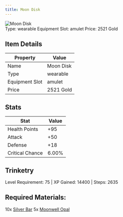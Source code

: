 ```yaml
---
title: Moon Disk
---
```


<div className="flex items-start gap-6 mb-8">
  <div className="flex-shrink-0">
    <img src="/assets/resources/trinketry/amulets/moon_disk.png" alt="Moon Disk" className="w-24 h-24 border rounded-lg" />
  </div>
  <div className="flex-1">
    <div className="space-y-2">
            <div className="flex flex-wrap gap-4 text-sm">
        <span className="px-2 py-1 bg-green-100 dark:bg-green-900 rounded-md">
          Type: wearable
        </span>
        <span className="px-2 py-1 bg-purple-100 dark:bg-purple-900 rounded-md">
          Equipment Slot: amulet
        </span>
        <span className="px-2 py-1 bg-yellow-100 dark:bg-yellow-900 rounded-md">
          Price: 2521 Gold
        </span>
      </div>
    </div>
  </div>
</div>

## Item Details
| Property | Value |
|----------|-------|
| Name | Moon Disk |
| Type | wearable |
| Equipment Slot | amulet |
| Price | 2521 Gold |

## Stats
| Stat | Value |
|------|-------|
| Health Points | +95 |
| Attack | +50 |
| Defense | +18 |
| Critical Chance | 6.00% |

## Trinketry
Level Requirement: 75 | XP Gained: 14400 | Steps: 2635

## Required Materials:
10x [Silver Bar](/docs/resources/individual/silver_bar)
5x [Moonwell Opal](/docs/resources/individual/moonwell_opal)

